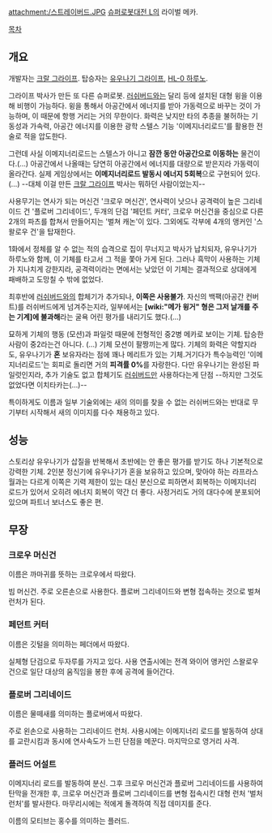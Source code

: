 attachment:/스트레이버드.JPG
[[슈퍼로봇대전 L]]의 라이벌 메카. 

[[목차]]

== 개요 ==
개발자는 [[크랄 그라이프]]. 
탑승자는 [[유우나기 그라이프]], [[HL-0 하루노]].

그라이프 박사가 만든 또 다른 슈퍼로봇. [[러쉬버드]]와는 달리 등에 설치된 대형 윙을 이용해 비행이 가능하다. 윙을 통해서 아공간에서 에너지를 받아 가동력으로 바꾸는 것이 가능하며, 이 때문에 항행 거리는 거의 무한이다. 화력은 낮지만 타의 추종을 불허하는 기동성과 가속력, 아공간 에너지를 이용한 광학 스텔스 기능 '이메지너리로드'를 활용한 전술로 적을 압도한다. 

그런데 사실 이메지너리로드는 스텔스가 아니고 '''잠깐 동안 아공간으로 이동하는''' 물건이다.(…) 아공간에서 나올때는 당연히 아공간에서 에너지를 대량으로 받은지라 가동력이 올라간다. 실제 게임상에서는 '''이메지너리로드 발동시 에너지 5회복'''으로 구현되어 있다.(…) --대체 이걸 만든 [[크랄 그라이프]] 박사는 뭐하던 사람이었는지--

사용무기는 연사가 되는 머신건 '크로우 머신건', 연사력이 낫으나 공격력이 높은 그리네이드 건 '플로버 그리네이드', 두개의 단검 '페던트 커터', 크로우 머신건을 중심으로 다른 2개의 파츠를 합쳐서 만들어지는 '벌쳐 캐논'이 있다. 그외에도 각부에 4개의 앵커인 '스왈로우 건'을 탑재한다. 

1화에서 정체를 알 수 없는 적의 습격으로 집이 무너지고 박사가 납치되자, 유우나기가 하루노와 함께, 이 기체를 타고서 그 적을 쫓아 가게 된다. 그러나 흑막이 사용하는 기체가 지나치게 강한지라, 공격력이라는 면에서는 낮았던 이 기체는 결과적으로 상대에게 패배하고 도망칠 수 밖에 없었다.

최후반에 [[러쉬버드]]와의 합체기가 추가되나, '''이쪽은 사용불가'''. 자신의 백팩(아공간 컨버트)를 러쉬버드에게 넘겨주는지라, 일부에서는 '''[wiki:"메가 윙거" 형은 그저 날개를 주는 기계]에 불과해'''라는 굴욕 어린 평가를 내리기도 했다.(…) 

묘하게 기체의 행동 (모션)과 파일럿 때문에 전형적인 중2병 메카로 보이는 기체. 탑승한 사람이 중2라는건 아니다. (…) 기체 모션이 팔짱끼는게 많다. 기체의 화력은 약할지라도, 유우나기가 '''혼''' 보유자라는 점에 꽤나 메리트가 있는 기체.거기다가 특수능력인 '이메지너리로드'는 회피로 돌리면 거의 '''피격률 0%'''를 자랑한다. 다만 유우나기는 완성된 파일럿인지라, 추가 기술도 없고 합체기도 [[러쉬버드]]만 사용하다는게 단점 --하지만 그것도 없었다면 이치타카는(…)--

특이하게도 이름과 일부 기술외에는 새의 의미를 찾을 수 없는 러쉬버드와는 반대로 무기부터 시작해서 새의 이미지를 다수 채용하고 있다.

== 성능 ==
스토리상 유우나기가 삽질을 반복해서 초반에는 안 좋은 평가를 받기도 하나 기본적으로 강력한 기체. 2인분 정신기에 유우나기가 혼을 보유하고 있으며, 맞아야 하는 라프라스 월과는 다르게 이쪽은 기력 제한이 있는 대신 분신으로 피하면서 회복하는 이메지너리 로드가 있어서 오히려 에너지 회복이 약간 더 좋다. 사정거리도 거의 대다수에 분포되어 있으며 파트너 보너스도 좋은 편.

== 무장 ==
=== 크로우 머신건 ===
이름은 까마귀를 뜻하는 크로우에서 따왔다.

빔 머신건. 주로 오른손으로 사용한다. 플로버 그리네이드와 변형 접속하는 것으로 벌쳐 런처가 된다.

=== 페던트 커터 ===
이름은 깃털을 의미하는 페더에서 따왔다.

실체형 단검으로 두자루를 가지고 있다. 사용 연출시에는 전격 와이어 앵커인 스왈로우 건으로 일단 대상의 움직임을 봉한 후에 공격에 들어간다.

=== 플로버 그리네이드 ===
이름은 물떼새를 의미하는 플로버에서 따왔다.

주로 왼손으로 사용하는 그리네이드 런처. 사용시에는 이메지너리 로드를 발동하여 상대를 교란시킴과 동시에 연사속도가 느린 단점을 메꾼다. 마지막으로 영거리 사격.

=== 플러드 어설트 ===
이메지너리 로드를 발동하여 분신. 그후 크로우 머신건과 플로버 그리네이드를 사용하여 탄막을 전개한 후, 크로우 머신건과 플로버 그리네이드를 변형 접속시킨 대형 런처 '벌처 런처'를 발사한다. 마무리시에는 적에게 돌격하여 직접 데미지를 준다.

이름의 모티브는 홍수를 의미하는 플러드.
